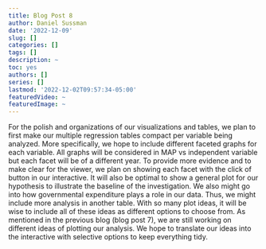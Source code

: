 ```yaml
---
title: Blog Post 8
author: Daniel Sussman
date: '2022-12-09'
slug: []
categories: []
tags: []
description: ~
toc: yes
authors: []
series: []
lastmod: '2022-12-02T09:57:34-05:00'
featuredVideo: ~
featuredImage: ~
---
```


For the polish and organizations of our visualizations and tables, we plan to first make our multiple regression tables compact per variable being analyzed. More specifically, we hope to include different faceted graphs for each variable. \n
All graphs will be considered in MAP vs independent variable but each facet will be of a different year. \n
To provide more evidence and to make clear for the viewer, we plan on showing each facet with the click of button in our interactive. It will also be optimal to show a general plot for our hypothesis to illustrate the baseline of the investigation.\n
We also might go into how governmental expenditure plays a role in our data. Thus, we might include more analysis in another table. With so many plot ideas, it will be wise to include all of these ideas as different options to choose from. \n
As mentioned in the previous blog (blog post 7), we are still working on different ideas of plotting our analysis. We hope to translate our ideas into the interactive with selective options to keep everything tidy.
